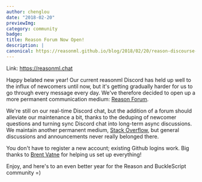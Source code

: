 ```yaml
---
author: chenglou
date: "2018-02-20" 
previewImg:
category: community
badge:
title: Reason Forum Now Open!
description: |
canonical: https://reasonml.github.io/blog/2018/02/20/reason-discourse-now-open
---
```


Link: https://reasonml.chat

Happy belated new year! Our current reasonml Discord has held up well to the
influx of newcomers until now, but it's getting gradually harder for us to go
through every message every day. We've therefore decided to open up a more
permanent communication medium: [Reason Forum](https://reasonml.chat).

We're still on our real-time Discord chat, but the addition of a forum should
alleviate our maintenance a bit, thanks to the deduping of newcomer questions
and turning sync Discord chat into long-term async discussions. We maintain
another permanent medium, [Stack
Overflow](https://stackoverflow.com/questions/tagged/reason), but general
discussions and announcements never really belonged there.

You don't have to register a new account; existing Github logins work. Big
thanks to [Brent Vatne](https://twitter.com/notbrent) for helping us set up
everything!

Enjoy, and here's to an even better year for the Reason and BuckleScript
community =)

